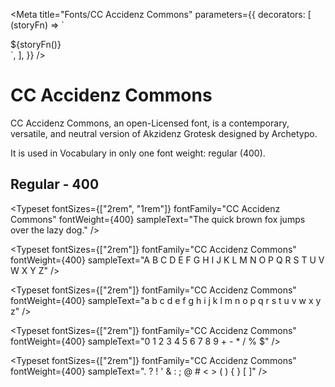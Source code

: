 
<Meta
  title="Fonts/CC Accidenz Commons"
  parameters={{
    decorators: [
      (storyFn) => `<style>
  .cc-accidenz-commons {
    font-family: 'CC Accidenz Commons';
  }
</style>
<div class="cc-accidenz-commons has-text-black">
  ${storyFn()}
</div>`,
    ],
  }}
/>

# CC Accidenz Commons

CC Accidenz Commons, an open-Licensed font, is a contemporary, versatile, and neutral version of Akzidenz Grotesk designed
by Archetypo.

It is used in Vocabulary in only one font weight: regular (400).

## Regular - 400

<Typeset
  fontSizes={["2rem", "1rem"]}
  fontFamily="CC Accidenz Commons"
  fontWeight={400}
  sampleText="The quick brown fox jumps over the lazy dog."
/>

<Typeset
  fontSizes={["2rem"]}
  fontFamily="CC Accidenz Commons"
  fontWeight={400}
  sampleText="A B C D E F G H I J K L M N O P Q R S T U V W X Y Z"
/>

<Typeset
  fontSizes={["2rem"]}
  fontFamily="CC Accidenz Commons"
  fontWeight={400}
  sampleText="a b c d e f g h i j k l m n o p q r s t u v w x y z"
/>

<Typeset
  fontSizes={["2rem"]}
  fontFamily="CC Accidenz Commons"
  fontWeight={400}
  sampleText="0 1 2 3 4 5 6 7 8 9 + - * / % $"
/>

<Typeset
  fontSizes={["2rem"]}
  fontFamily="CC Accidenz Commons"
  fontWeight={400}
  sampleText=". ? ! ' & : ; @ # < > ( ) { } [ ]"
/>

